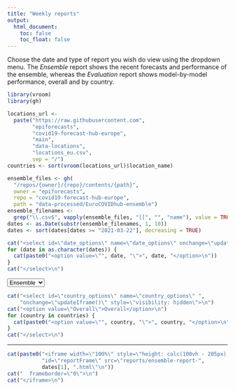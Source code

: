```yaml
---
title: "Weekly reports"
output:
  html_document:
    toc: false
    toc_float: false
---
```


Choose the date and type of report you wish do view using the dropdown menu. The _Ensemble_ report shows the recent forecasts and performance of the ensemble, whereas the _Evaluation_ report shows model-by-model performance, overall and by country.

```r
library(vroom)
library(gh)

locations_url <-
  paste("https://raw.githubusercontent.com",
        "epiforecasts",
        "covid19-forecast-hub-europe",
        "main",
        "data-locations",
        "locations_eu.csv",
        sep = "/")
countries <- sort(vroom(locations_url)$location_name)

ensemble_files <- gh(
  "/repos/{owner}/{repo}/contents/{path}",
  owner = "epiforecasts",
  repo = "covid19-forecast-hub-europe",
  path = "data-processed/EuroCOVIDhub-ensemble")
ensemble_filenames <-
  grep("\\.csv$", vapply(ensemble_files, "[[", "", "name"), value = TRUE)
dates <- as.Date(substr(ensemble_filenames, 1, 10))
dates <- sort(dates[dates >= "2021-03-22"], decreasing = TRUE)
```

<script>
function getURL(date, report, country) {
  var str = "reports/";
  str = str.concat(report, "-report-", date);
  if (!(report === "ensemble")) {
    str = str.concat("-", country);
  }
  str = str.concat(".html");
  return(str);
}

function updateIframe() {
  var date = date_options.options[date_options.selectedIndex].value;
  var report = report_options.options[report_options.selectedIndex].value;
  var country = country_options.options[country_options.selectedIndex].value;
  if (report == "evaluation") {
    country_options.style.visibility = "visible";
  } else {
    country_options.style.visibility = "hidden";
  }
  document.getElementById('reportFrame').src = getURL(date, report, country);
}
</script>

```r
cat("<select id=\"date_options\" name=\"date_options\" onchange=\"updateIframe()\">\n")
for (date in as.character(dates)) {
  cat(paste0("<option value=\"", date, "\">", date, "</option>\n"))
}
cat("</select>\n")
```
<select id="report_options" name="report_options" onchange="updateIframe()">
<option value="ensemble">Ensemble</option>
<option value="evaluation">Evaluation</option>
</select>
```r
cat("<select id=\"country_options\" name=\"country_options\" ",
    "onchange=\"updateIframe()\" style=\"visibility: hidden\">\n")
cat("<option value=\"Overall\">Overall</option>\n")
for (country in countries) {
  cat(paste0("<option value=\"", country, "\">", country, "</option>\n"))
}
cat("</select>\n")
```
<style>
div.main-container {
    max-width: none;
}
body{
    padding-bottom: 0px;
}
</style>


<hr>

```r
cat(paste0("<iframe width=\"100%\" style=\"height: calc(100vh - 205px);\" ",
           "id=\"reportFrame\" src=\"reports/ensemble-report-",
           dates[1], ".html\"\n"))
cat("  frameborder=\"0\">\n")
cat("</iframe>\n")
```

